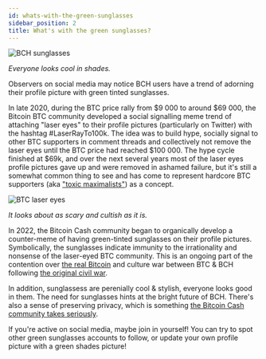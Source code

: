 ```yaml
---
id: whats-with-the-green-sunglasses
sidebar_position: 2
title: What's with the green sunglasses?
---
```



<img src={sunglasses} alt="BCH sunglasses" />

_Everyone looks cool in shades._

Observers on social media may notice BCH users have a trend of adorning their profile picture with green tinted sunglasses.

In late 2020, during the BTC price rally from $9 000 to around $69 000, the Bitcoin BTC community developed a social signalling meme trend of attaching "laser eyes" to their profile pictures (particularly on Twitter) with the hashtag #LaserRayTo100k. The idea was to build hype, socially signal to other BTC supporters in comment threads and collectively not remove the laser eyes until the BTC price had reached $100 000. The hype cycle finished at $69k, and over the next several years most of the laser eyes profile pictures gave up and were removed in ashamed failure, but it's still a somewhat common thing to see and has come to represent hardcore BTC supporters (aka ["toxic maximalists"](/faqs/Culture/what-is-bitcoin-maximalism#btc-toxic-maximalism)) as a concept.

<img src={lasereyes} alt="BTC laser eyes" />

_It looks about as scary and cultish as it is._

In 2022, the Bitcoin Cash community began to organically develop a counter-meme of having green-tinted sunglasses on their profile pictures. Symbolically, the sunglasses indicate immunity to the irrationality and nonsense of the laser-eyed BTC community. This is an ongoing part of the contention over [the real Bitcoin](/faqs/BCH-vs-BTC/is-bch-the-real-bitcoin) and culture war between BTC & BCH following [the original civil war](/start#episode-8-of-10-bitcoin-cash).

In addition, sunglassess are perenially cool & stylish, everyone looks good in them. The need for sunglasses hints at the bright future of BCH. There's also a sense of preserving privacy, which is something [the Bitcoin Cash community takes seriously](/faqs/BCH/what-about-privacy-on-BCH).

If you're active on social media, maybe join in yourself! You can try to spot other green sunglasses accounts to follow, or update your own profile picture with a green shades picture!
